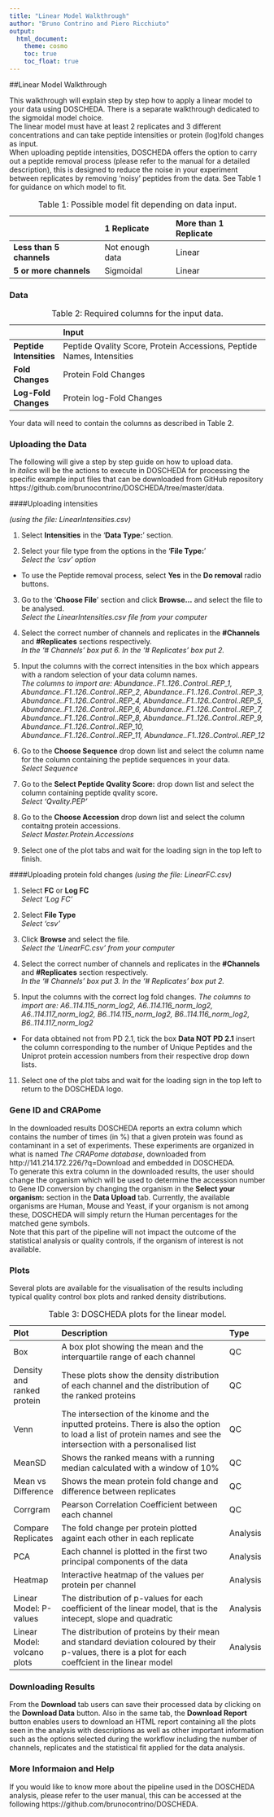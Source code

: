 ```yaml
---
title: "Linear Model Walkthrough"
author: "Bruno Contrino and Piero Ricchiuto"
output: 
  html_document:
    theme: cosmo
    toc: true
    toc_float: true
---
```




##Linear Model Walkthrough

This walkthrough will explain step by step how to apply a linear model to your data using DOSCHEDA. There is a separate walkthrough dedicated to the sigmoidal model choice.    
The linear model must have at least 2 replicates and 3 different concentrations and can take peptide intensities or protein (log)fold changes as input.     
When uploading peptide intensities, DOSCHEDA offers the option to carry out a peptide removal process (please refer to the manual for a detailed description), this is designed to reduce the noise in your experiment between replicates by removing 'noisy' peptides from the data. See Table 1 for guidance on which model to fit.


|                     |1 Replicate |More than 1 Replicate |
|:--------------------|:-----------|:---------------------|
|**Less than 5 channels** |Not enough data      |Linear                |
|**5 or more channels**   |Sigmoidal   |Linear                |

Table: Table 1: Possible model fit depending on data input.  

### Data

|                    |Input                                                                                   |
|:-------------------|:---------------------------------------------------------------------------------------|
|**Peptide Intensities** |Peptide Qvality Score, Protein Accessions, Peptide Names, Intensities  |
|**Fold Changes**        |Protein Fold Changes         |
|**Log-Fold Changes**    |Protein log-Fold Changes    |

Table: Table 2: Required columns for the input data.

Your data will need to contain the columns as described in Table 2.

### Uploading the Data

The following will give a step by step guide on how to upload data.   
In *italics* will be the actions to execute in DOSCHEDA for processing the specific example input files that can be downloaded from GitHub repository https://github.com/brunocontrino/DOSCHEDA/tree/master/data.


####Uploading intensities
    
*(using the file: LinearIntensities.csv)*

1. Select **Intensities** in the '**Data  Type:**' section.

2. Select your file type from the options in the '**File Type:**'  
  *Select the 'csv' option*
  + To use the Peptide removal process, select **Yes** in the **Do removal** radio buttons.

3. Go to the '**Choose File**' section and click **Browse...** and select the file to be analysed.  
      *Select the LinearIntensities.csv file from your computer*

4. Select the correct number of channels and replicates in the **\#Channels** and **\#Replicates** sections respectively.    
  *In the '\# Channels' box put 6. In the '\# Replicates' box put 2.*

5. Input the columns with the correct intensities in the box which appears with a random selection of your data column names.  
  *The columns to import are: Abundance..F1..126..Control..REP_1,	Abundance..F1..126..Control..REP_2,	Abundance..F1..126..Control..REP_3,	Abundance..F1..126..Control..REP_4,	Abundance..F1..126..Control..REP_5,	Abundance..F1..126..Control..REP_6,	Abundance..F1..126..Control..REP_7,	Abundance..F1..126..Control..REP_8,	Abundance..F1..126..Control..REP_9,	Abundance..F1..126..Control..REP_10,	Abundance..F1..126..Control..REP_11,	Abundance..F1..126..Control..REP_12*
  
6. Go to the **Choose Sequence** drop down list and select the column name for the column containing the peptide sequences in your data.    
  *Select Sequence*

7. Go to the **Select Peptide Qvality Score:** drop down list and select the column containing peptide qvality score.  
  *Select 'Qvality.PEP'*
  
8. Go to the **Choose Accession** drop down list and select the column contaitng protein accessions.  
  *Select Master.Protein.Accessions*

11. Select one of the plot tabs and wait for the loading sign in the top left to finish.  


####Uploading protein fold changes 
*(using the file: LinearFC.csv)* 

1. Select **FC** or **Log FC**  
 *Select 'Log FC'*

2. Select **File Type**   
  *Select 'csv'*

3. Click **Browse** and select the file.  
*Select the 'LinearFC.csv' from your computer*

4. Select the correct number of channels and replicates in the **\#Channels** and **\#Replicates** section respectively.  
  *In the '\# Channels' box put 3. In the '\# Replicates' box put 2.*


5. Input the columns with the correct log fold changes.
  *The columns to import are: A6..114.115_norm_log2,	A6..114.116_norm_log2,	A6..114.117_norm_log2,	B6..114.115_norm_log2,	B6..114.116_norm_log2,	B6..114.117_norm_log2*  
  
+ For data obtained not from PD 2.1, tick the box **Data NOT PD 2.1** insert the column corresponding to the number of Unique Peptides and the Uniprot protein accession numbers from their respective drop down lists.


11. Select one of the plot tabs and wait for the loading sign in the top left to return to the DOSCHEDA logo. 

### Gene ID and CRAPome
In the downloaded results DOSCHEDA reports an extra column which contains the number of times (in \%) that a given protein was found as contaminant in a set of experiments. These experiments are organized in what is named *The CRAPome database*, downloaded from http://141.214.172.226/?q=Download and embedded in DOSCHEDA.   
To generate this extra column in the downloaded results, the user should change the organism which will be used to determine the accession number to Gene ID conversion by changing the organism in the **Select your organism:** section in the **Data Upload** tab. 
Currently, the available organisms are Human, Mouse and Yeast, if your organism is not among these, DOSCHEDA will simply return the Human percentages for the matched gene symbols.   
Note that this part of the pipeline will not impact the outcome of the statistical analysis or quality controls, if the organism of interest is not available.    



### Plots

Several plots are available for the visualisation of the results including typical quality control box plots and ranked density distributions.

|Plot                          |Description                                                                                                                                                          |Type     |
|:-----------------------------|:--------------------------------------------------------------------------------------------------------------------------------------------------------------------|:--------|
|Box                           |A box plot showing the mean and the interquartile range of each channel                                                                                              |QC       |
|Density and ranked protein    |These plots show the density distribution of each channel and the distribution of the ranked proteins                                                                |QC       |
|Venn                          |The intersection of the kinome and the inputted proteins. There is also the option to load a list of protein names and see the intersection with a personalised list |QC       |
|MeanSD                        |Shows the ranked means with a running median calculated with a window of 10%                                                                                         |QC       |
|Mean vs Difference            |Shows the mean protein fold change and difference between replicates                                                                                    |QC       |
|Corrgram                      |Pearson Correlation Coefficient between each channel                                                                                                                 |QC       |
|Compare Replicates            |The fold change per protein plotted againt each other in each replicate                                                                                              |Analysis |
|PCA                           |Each channel is plotted in the first two principal components of the data                                                                                            |Analysis |
|Heatmap                       |Interactive heatmap of the values per protein per channel                                                                                                            |Analysis |
|Linear Model: P-values        |The distribution of p-values for each coefficient of the linear model, that is the intecept, slope and quadratic                                                     |Analysis |
|Linear Model: volcano plots   |The distribution of proteins by their mean and standard deviation coloured by their p-values, there is a plot for each coeffcient in the linear model                |Analysis |

Table: Table 3: DOSCHEDA plots for the linear model.


### Downloading Results 
From the **Download** tab users can save their processed data by clicking on the **Download Data** button. Also in the same tab, the **Download Report** button enables users to download an HTML report containing all the plots seen in the analysis with descriptions as well as other important information such as the options selected during the workflow including the number of channels, replicates and the statistical fit applied for the data analysis.


### More Informaion and Help 

If you would like to know more about the pipeline used in the DOSCHEDA analysis, please refer to the user manual, this can be accessed at the following https://github.com/brunocontrino/DOSCHEDA.

